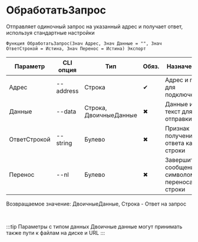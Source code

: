 ﻿---
sidebar_position: 1
---


# ОбработатьЗапрос
 Отправляет одиночный запрос на указанный адрес и получает ответ, используя стандартные настройки



`Функция ОбработатьЗапрос(Знач Адрес, Знач Данные = "", Знач ОтветСтрокой = Истина, Знач Перенос = Истина) Экспорт`

  | Параметр | CLI опция | Тип | Обяз. | Назначение |
  |-|-|-|-|-|
  | Адрес | --address | Строка | &#x2714; | Адрес и порт для подключения |
  | Данные | --data | Строка, ДвоичныеДанные | &#x2716; | Данные или текст для отправки |
  | ОтветСтрокой | --string | Булево | &#x2716; | Признак получения ответа как строки |
  | Перенос | --nl | Булево | &#x2716; | Завершить сообщение символом переноса строки |

  
  Возвращаемое значение:   ДвоичныеДанные, Строка - Ответ на запрос

<br/>

:::tip
Параметры с типом данных Двоичные данные могут принимать также пути к файлам на диске и URL
:::
<br/>


```bsl title="Пример использования для 1С:Предприятие/OneScript"

```
    




